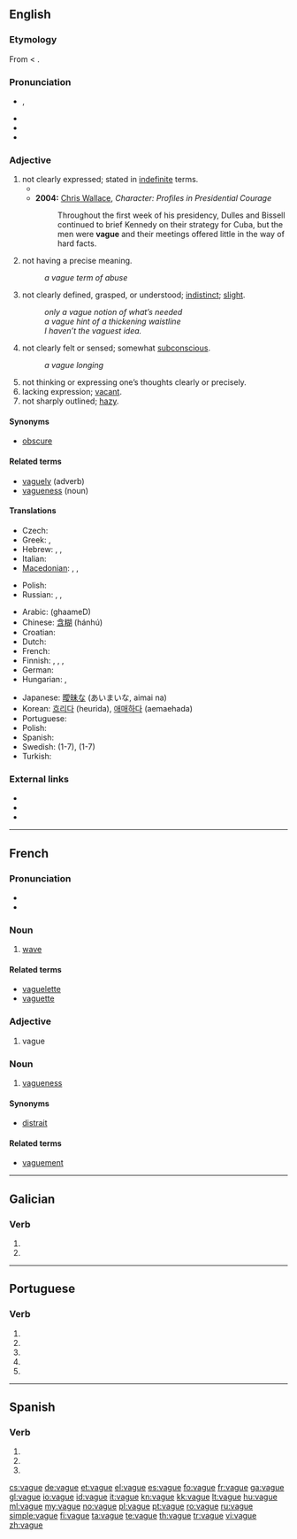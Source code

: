 {{also|vagué}}
==English==

===Etymology===
From {{etyl|frm}} {{term|lang=frm|vague}} < {{etyl|la}} {{term|lang=la|vagus||wandering, rambling, strolling, fig. uncertain, vague}}.

===Pronunciation===
* {{IPA|/veɪg/}}, {{SAMPA|/veIg/}}
* {{audio|en-uk-vague.ogg|Audio (UK)}}
* {{audio|en-us-vague.ogg|Audio (US)}}
* {{rhymes|eɪɡ}}

===Adjective===
{{en-adj|vagu|er}}

# not clearly expressed; stated in [[indefinite]] terms.
#* {{quote-book|year=1921|author=Bertrand Russell|title=[[S:The Analysis of Mind/Lecture IX|The Analysis of Mind]]|passage=It follows from what has been said that a '''vague''' thought has more likelihood of being true than a precise one. To try and hit an object with a '''vague''' thought is like trying to hit the bull's eye with a lump of putty: when the putty reaches the target, it flattens out all over it, and probably covers the bull's eye along with the rest. To try and hit an object with a precise thought is like trying to hit the bull's eye with a bullet. The advantage of the precise thought is that it distinguishes between the bull's eye and the rest of the target.}}
#* '''2004:''' [[w: Chris Wallace (journalist)|Chris Wallace]], ''Character:  Profiles in Presidential Courage''
#*: Throughout the first week of his presidency, Dulles and Bissell continued to brief Kennedy on their strategy for Cuba, but the men were '''vague''' and their meetings offered little in the way of hard facts.
# not having a precise meaning.
#: ''a vague term of abuse''
# not clearly defined, grasped, or understood; [[indistinct]]; [[slight]].
#: ''only a vague notion of what’s needed''
#: ''a vague hint of a thickening waistline''
#: ''I haven’t the vaguest idea.''
# not clearly felt or sensed; somewhat [[subconscious]].
#: ''a vague longing''
# not thinking or expressing one’s thoughts clearly or precisely.
# lacking expression; [[vacant]].
# not sharply outlined; [[hazy]].

====Synonyms====
* [[obscure]]

====Related terms====
* [[vaguely]] (adverb)
* [[vagueness]] (noun)

====Translations====
{{trans-top|not clear}}
* Czech: {{t-|cs|vágní}}
* Greek: {{t|el|ασαφής|m|tr=asafís}},  {{t+|el|αόριστος|m|tr=aóristos}}
* Hebrew: {{t-|he|עמום|‘amum}}, {{t-|he|מעורפל|me‘urpal}}, {{t|he|לא ברור|tr=lo barur}}
* Italian: {{t+|it|vago}}
* [[Macedonian]]: {{t|mk|нејасен|m|tr=néjasen}}, {{t|mk|неодреден|m|tr=neódreden}},  {{t|mk|магловит|m|tr=máglovit}}
{{trans-mid}}
* Polish: {{t|pl|niejasny|m}}
* Russian: {{t|ru|неясный|tr=nejásnyj}}, {{t|ru|нечёткий|tr=nečótkij}}, {{t+|ru|неопределённый|tr=neopredeljónnyj}}
{{trans-bottom}}

{{checktrans-top}}
* Arabic: {{Arab|[[غامض]]}} (ghaameD)
* Chinese: [[含糊]] (hánhú)
* Croatian: {{t-|hr|nejasan}}
* Dutch: {{t+|nl|vaag}}
* French: {{t+|fr|vague}}
* Finnish: {{t-|fi|epämääräinen}}, {{t+|fi|epäselvä}}, {{t+|fi|hämärä}}, {{t-|fi|ympäripyöreä}}
* German: {{t+|de|unbestimmt}}
* Hungarian: {{t+|hu|bizonytalan}}, {{t+|hu|homályos}}
{{trans-mid}}
* Japanese: [[曖昧]]な (あいまいな, aimai na)
* Korean: [[흐리다]] (heurida), [[애매하다]] (aemaehada)
* Portuguese: {{t+|pt|vago|m}}
* Polish: {{t|pl|nieokreślony}}
* Spanish: {{t+|es|vago}}
* Swedish: {{t+|sv|vag}} (1-7), {{t|sv|obestämd}} (1-7)
* Turkish: {{t+|tr|muğlak}}
{{trans-bottom}}

===External links===
* {{R:Webster 1913}}
* {{R:Century 1911}}
* {{R:OneLook}}

----

==French==

===Pronunciation===
* {{IPA|/vaɡ/|lang=fr}}
* {{audio|Fr-vague-fr-Paris.ogg|Audio (FR)}}

===Noun===
{{fr-noun|f}}

# [[wave]]

====Related terms====
* [[vaguelette]]
* [[vaguette]]

===Adjective===
{{fr-adj-mf}}

# vague

===Noun===
{{fr-noun|m}}

# [[vagueness]]

====Synonyms====
* [[distrait]]

====Related terms====
* [[vaguement]]

----

==Galician==

===Verb===
{{gl-verb-form}}

# {{conjugation of|[[vagar#Galician|vagar]]||1|s|pres|sub}}
# {{conjugation of|[[vagar#Galician|vagar]]||3|s|pres|sub}}

----

==Portuguese==

===Verb===
{{pt-verb form}}

# {{pt-verb form of|[[vagar]]|ar|subjunctive|present|singular|first}}
# {{pt-verb form of|[[vagar]]|ar|subjunctive|present|singular|third}}
# {{pt-verb form of|[[vagar]]|ar|imperative|affirmative|singular|first|}}
# {{pt-verb form of|[[vagar]]|ar|imperative|affirmative|singular|third|}}
# {{pt-verb form of|[[vagar]]|ar|imperative|negative|singular|third|}}

----

==Spanish==

===Verb===
{{es-verb-form|vagar}}

# {{es-verb form of|ending=ar|mood=subjunctive|tense=present|pers=1|number=singular|[[vagar]]}}
# {{es-verb form of|ending=ar|mood=subjunctive|tense=present|pers=2|formal=yes|number=singular|[[vagar]]}}
# {{es-verb form of|ending=ar|mood=subjunctive|tense=present|pers=3|number=singular|[[vagar]]}}

[[cs:vague]]
[[de:vague]]
[[et:vague]]
[[el:vague]]
[[es:vague]]
[[fo:vague]]
[[fr:vague]]
[[ga:vague]]
[[gl:vague]]
[[io:vague]]
[[id:vague]]
[[it:vague]]
[[kn:vague]]
[[kk:vague]]
[[lt:vague]]
[[hu:vague]]
[[ml:vague]]
[[my:vague]]
[[no:vague]]
[[pl:vague]]
[[pt:vague]]
[[ro:vague]]
[[ru:vague]]
[[simple:vague]]
[[fi:vague]]
[[ta:vague]]
[[te:vague]]
[[th:vague]]
[[tr:vague]]
[[vi:vague]]
[[zh:vague]]